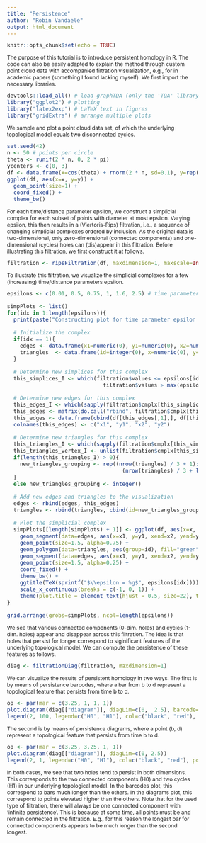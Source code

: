 ```yaml
---
title: "Persistence"
author: "Robin Vandaele"
output: html_document
---
```


<style type="text/css">

body{ /* Normal  */
      font-size: 12px;
  }
td {  /* Table  */
  font-size: 8px;
}
h1.title {
  font-size: 38px;
  color: DarkRed;
}
h1 { /* Header 1 */
  font-size: 28px;
  color: DarkBlue;
}
h2 { /* Header 2 */
    font-size: 22px;
  color: DarkBlue;
}
h3 { /* Header 3 */
  font-size: 18px;
  font-family: "Times New Roman", Times, serif;
  color: DarkBlue;
}
code.r{ /* Code block */
    font-size: 12px;
}
pre { /* Code block - determines code spacing between lines */
    font-size: 14px;
}
</style>

```r
knitr::opts_chunk$set(echo = TRUE)
```

The purpose of this tutorial is to introduce persistent homology in R.
The code can also be easily adapted to explain the method through custom point cloud data with accompanied filtration visualization, e.g., for in academic papers (something I found lacking myself).
We first import the necessary libraries.

```r
devtools::load_all() # load graphTDA (only the 'TDA' library needed here)
library("ggplot2") # plotting
library("latex2exp") # LaTeX text in figures
library("gridExtra") # arrange multiple plots
```

We sample and plot a point cloud data set, of which the underlying topological model equals two disconnected cycles.

```r
set.seed(42)
n <- 50 # points per circle
theta <- runif(2 * n, 0, 2 * pi)
ycenters <- c(0, 3)
df <- data.frame(x=cos(theta) + rnorm(2 * n, sd=0.1), y=rep(ycenters, each=n) + sin(theta) + rnorm(2 * n, sd=0.1))
ggplot(df, aes(x=x, y=y)) +
  geom_point(size=1) +
  coord_fixed() +
  theme_bw()
```

For each time/distance parameter epsilon, we construct a simplicial complex for each subset of points with diameter at most epsilon.
Varying epsilon, this then results in a (Viertoris-Rips) filtration, i.e., a sequence of changing simplicial complexes ordered by inclusion.
As the original data is two-dimensional, only zero-dimensional (connected components) and one-dimensional (cycles) holes can (dis)appear in this filtration.
Before illustrating this filtration, we first construct it at follows.

```r
filtration <- ripsFiltration(df, maxdimension=1, maxscale=Inf)
```

To illustrate this filtration, we visualize the simplicial complexes for a few (increasing) time/distance parameters epsilon.

```r
epsilons <- c(0.01, 0.5, 0.75, 1, 1.6, 2.5) # time parameters to show the simplicial complex

simpPlots <- list()
for(idx in 1:length(epsilons)){
  print(paste("Constructing plot for time parameter epsilon =", epsilons[idx]))

  # Initialize the complex
  if(idx == 1){
    edges <- data.frame(x1=numeric(0), y1=numeric(0), x2=numeric(0), y2=numeric(0))
    triangles  <- data.frame(id=integer(0), x=numeric(0), y=numeric(0))
  }

  # Determine new simplices for this complex
  this_simplices_I <- which(filtration$values <= epsilons[idx] & 
                              filtration$values > max(epsilons[idx - 1], 0))

  # Determine new edges for this complex
  this_edges_I <- which(sapply(filtration$cmplx[this_simplices_I], function(s) length(s) == 2))
  this_edges <- matrix(do.call("rbind", filtration$cmplx[this_simplices_I[this_edges_I]]), ncol=2)
  this_edges <- data.frame(cbind(df[this_edges[,1],], df[this_edges[,2],]))
  colnames(this_edges) <- c("x1", "y1", "x2", "y2")

  # Determine new triangles for this complex
  this_triangles_I <- which(sapply(filtration$cmplx[this_simplices_I], function(s) length(s) == 3))
  this_triangles_vertex_I <- unlist(filtration$cmplx[this_simplices_I[this_triangles_I]])
  if(length(this_triangles_I) > 0){
    new_triangles_grouping <- rep((nrow(triangles) / 3 + 1):
                                    (nrow(triangles) / 3 + length(this_triangles_I)), each=3)
  }
  else new_triangles_grouping <- integer()

  # Add new edges and triangles to the visualization
  edges <- rbind(edges, this_edges)
  triangles <- rbind(triangles, cbind(id=new_triangles_grouping, df[this_triangles_vertex_I,]))

  # Plot the simplicial complex
  simpPlots[[length(simpPlots) + 1]] <- ggplot(df, aes(x=x, y=y)) +
    geom_segment(data=edges, aes(x=x1, y=y1, xend=x2, yend=y2), color="black", size=0.5, alpha=0.5) +
    geom_point(size=1.5, alpha=0.75) +
    geom_polygon(data=triangles, aes(group=id), fill="green") +
    geom_segment(data=edges, aes(x=x1, y=y1, xend=x2, yend=y2), color="black", size=0.5, alpha=0.05) +
    geom_point(size=1.5, alpha=0.25) +
    coord_fixed() +
    theme_bw() +
    ggtitle(TeX(sprintf("$\\epsilon = %g$", epsilons[idx]))) +
    scale_x_continuous(breaks = c(-1, 0, 1)) +
    theme(plot.title = element_text(hjust = 0.5, size=22), text = element_text(size=20))
}

grid.arrange(grobs=simpPlots, ncol=length(epsilons))
```

We see that various connected components (0-dim. holes) and cycles (1-dim. holes) appear and disappear across this filtration.
The idea is that holes that persist for longer correspond to siginificant features of the underlying topological model.
We can compute the persistence of these features as follows.

```r
diag <- filtrationDiag(filtration, maxdimension=1)
```

We can visualize the results of persistent homology in two ways.
The first is by means of persistence barcodes, where a bar from b to d represent a topological feature that persists from time b to d.

```r
op <- par(mar = c(3.25, 1, 1, 1))
plot.diagram(diag[["diagram"]], diagLim=c(0,  2.5), barcode=TRUE)
legend(2, 100, legend=c("H0", "H1"), col=c("black", "red"), lty=1, lwd=2, box.lty=0); par(op)
```

The second is by means of persistence diagrams, where a point (b, d) represent a topological feature that persists from time b to d.

```r
op <- par(mar = c(3.25, 3.25, 1, 1))
plot.diagram(diag[["diagram"]], diagLim=c(0, 2.5))
legend(2, 1, legend=c("H0", "H1"), col=c("black", "red"), pch=c(19, 2), pt.lwd=2, box.lty=0); par(op)
```

In both cases, we see that two holes tend to persist in both dimensions.
This corresponds to the two connected components (H0) and two cycles (H1) in our underlying topological model.
In the barcodes plot, this correspond to bars much longer than the others.
In the diagrams plot, this correspond to points elevated higher than the others.
Note that for the used type of filtration, there will always be one connected component with 'infinite persistence'.
This is because at some time, all points must be and remain connected in the filtration.
E.g., for this reason the longest bar for connected components appears to be much longer than the second longest.

